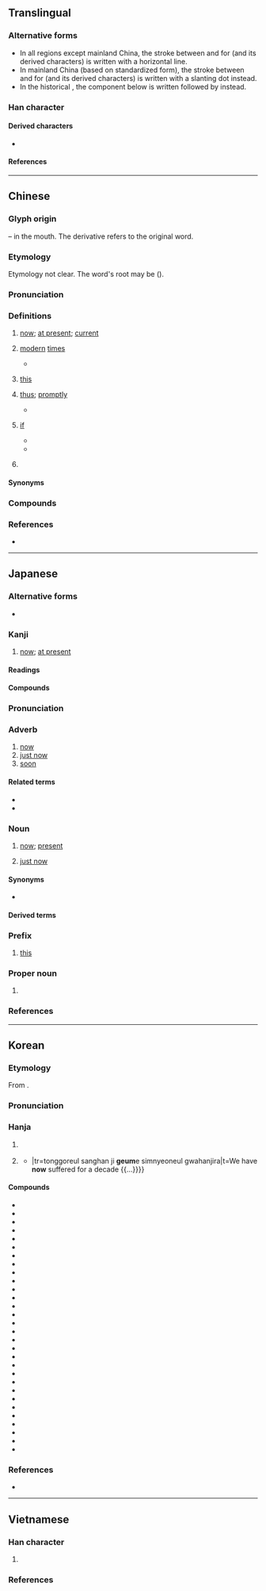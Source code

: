 {{also|令|슥}}
{{character info}}
==Translingual==
{{Han stroke|Mainland China<br/>[[File:今-bw.png|200px]]}}
{{Han stroke|All regions except mainland China<br/>[[File:今-tred.png|80px]]}}

===Alternative forms===
* In all regions except mainland China, the stroke between {{l|mul|𠆢}} and {{l|mul|㇇}} for <big>{{lang|mul|sc=Hant|今}}</big> (and its derived characters) is written with a horizontal {{l|mul|一}} line.
* In mainland China (based on ''{{w|Xin Zixing}}'' standardized form), the stroke between {{l|mul|𠆢}} and {{l|mul|㇇}} for <big>{{lang|mul|sc=Hans|今}}</big> (and its derived characters) is written with a slanting {{l|mul|丶}} dot instead.
* In the historical {{w|Kangxi dictionary}}, the component below {{l|mul|𠆢}} is written {{l|mul|一}} followed by {{l|mul|𠃍}} instead.

===Han character===
{{Han char|rn=9|rad=人|as=02|sn=4|four=80207|canj=OIN,OMN|ids=⿱亽㇇(G),⿱亼㇇(HTJKV)}}

====Derived characters====
* {{l|mul|[[仱]], [[吟]], [[坅]], [[妗]], [[岒]], [[忴]], [[扲]], [[汵]], [[昑]], [[肣]], [[枔]], [[㲐]], [[玪]], [[𥄯]], [[矜]], [[砛]], [[紟]]([[𫄛]]), [[耹]], [[䑤]], [[蚙]], [[衿]], [[訡]], [[赺]], [[趻]], [[軡]], [[鈐]]([[钤]]), [[䩂]], [[靲]], [[䪩]], [[䰼]], [[鹶]], [[黅]], [[黔]], [[霒]], [[䶃]], [[䶖]], [[㪁]], [[欦]], [[雂]], [[鳹]], [[㕂]], [[岑]], [[庈]], [[芩]], [[笒]], [[棽]], [[琴]], [[含]], [[念]], [[侌]], [[𠉞]], [[衾]], [[貪]]([[贪]]), [[酓]], [[霠]], [[𩃬]]}}

====References====
{{Han ref|kx=0091.180|dkj=00358|dj=0194.030|hdz=10105.050|uh=4ECA}}

----

==Chinese==
{{zh-forms|alt=𫢉,⿱𠆢𬼽,⿱𠆢下}} <!-- Note: 𫝆 is Japanese alternative form, not Chinese. -->

===Glyph origin===
{{Han etym}}
{{liushu|i}} – in the mouth. The derivative {{och-l|含}} refers to the original word.

===Etymology===
Etymology not clear. The word's root may be {{och-l|其|id=2|this}} ({{zh-ref|Schuessler, 2007}}). 

===Pronunciation===
{{zh-pron
|m=jīn,er=y
|m-s=jin1
|c=gam1
|c-t=
|g=jin1
|h=pfs=kîm;gd=gim1
|j=jing1
|mb=gíng
|md=gĭng
|mn=kin/kim/taⁿ
|mn_note=kin - colloquial; kim - literary; taⁿ - semantic (also written as {{zh-l|旦}} or {{zh-l|當}})
|mn-t=gim1
|w=1jin
|x=jin1
|mc=y
|oc=y
|cat=n,adv
}}

===Definitions===
{{zh-hanzi}}

# [[now]]; [[at present]]; [[current#Adjective|current]]
#: {{zh-x|今天|the '''current''' day; today}}
#: {{zh-x|從今以後|from '''now''' onwards.}}
#: {{zh-syn|現在}}
# {{lb|zh|literary}} [[modern]] [[times]]
#: {{zh-x|古往今來|from ancient to '''modern times'''.}}
#* {{zh-x|王 之 好{hào} 樂 甚，則 國 其 庶 幾 乎。今 之 樂，猶 古 之 樂 也。|If your Majesty's love of music were very great, Qi would be near to a state of good government! The music of '''the present day''' is just like the music of antiquity, as regards effecting that.|ref=Mengzi}}
#: {{zh-syn|現代}}
#: {{zh-ant|古}}
# {{zh-o}} [[this]]
#: {{zh-x|今次|'''this''' time}}
#: {{uxi|zh|[[今日事，今日畢|'''今'''日事，'''今'''日畢]]|tr='''jīn'''rì shì, '''jīn'''rì bì|''(literally)'' Matters of '''this''' day ought to be completed by '''this''' day.}}
#: {{zh-syn|此|這}}
# {{zh-o}} [[thus]]; [[promptly]]
#* {{zh-x|子 為 我 反，無 見 王 矣。十日 之 內，數 萬 之 眾，今 涉 魏 境。|ref=Zhanguoce}}
#: {{zh-syn|即|立刻}}
# {{zh-o}} [[if]]
#* {{zh-x|此 無 他，與 民 同 樂 也。今 王 與 百姓 同 樂，則 王{wàng} 矣。|Their feeling thus is from no other reason but that you cause them to have their pleasure as you have yours. '''If''' your Majesty '''now''' will make pleasure a thing common to the people and yourself, the royal sway awaits you.|ref=Mengzi|}}
#* {{zh-x|今 兩 虎 共 鬥，其 勢 不 俱 生。|'''If''' we (the two tigers) fight against one another, it is certainly not possible that both of us will survive.|ref=Shiji}}
#: {{zh-syn|若|假如}}
# {{surname|zh}}

====Synonyms====
{{zh-dial|現在}}

===Compounds===
{{zh-der|今天|今日|今年|今旦|不今不古|乃今|事到如今|于今|亙古亙今|今上|今不如昔|今世|今世說|今人|今來|今來古往|今兒|今兒個|今古奇觀|今古學派|今夕|今夕何夕|今夜|今後|今愁古恨|今文|今文家|今文尚書|今文經|今昔|今昔之感|今是昨非|今晚|今朝|今生|今生今世|今番|今茲|今草|今譯|今隸|今雨|今非昔比|今音|今韻|今體詩|以古方今|以古非今|來今|借古諷今|傍今|傳譽古今|其今|冠絕古今|博古知今|博古通今|博覽古今|即今|厚今薄古|厚古薄今|及今|古今|古今中外|古今兒|古今小說|古今少有|古今注|古今絕色|古往今來|古為今用|只今|如今|如今晚兒|尊古卑今|居今稽古|往古來今|從今以後|從古至今|感今懷昔|指古摘今|援古證今|撫今追昔|攀今吊古|攀今攬古|攀今比昔|攀今覽古|方今|於今|昨非今是|是古非今|時今|暨今|格古通今|泥古非今|洞鑒古今|演古勸今|為今之計|現今|當今|當今無輩|目今|知今博古|知古今兒|知往鑒今|空古絕今|競今疏古|而今|而今而後|自今|至今|茹古涵今|說今道古|說古談今|談今論古|談古說今|談古論今|論今說古|講古論今|貫穿今古|貴古賤今|貽範古今|超今冠古|超今絕古|超今越古|越古超今|迄今|透古通今|通今博古|通古博今|酌古御今|鑑古推今|隆古賤今|震古鑠今|非昔是今|頌古非今|今日事，今日畢|今宵|今夫}}

===References===
* {{R:yue:Hanzi}}

{{zh-cat|Present}}

----

==Japanese==

===Alternative forms===
* {{ja-l|𫝆}}

===Kanji===
{{ja-kanji|grade=2|rs=人02}}

# [[now]]; [[at present]]

====Readings====
{{ja-readings
|goon=こん<こん<こむ
|kanon=きん<きん<きむ
|kun=いま-
|nanori=な
}}

====Compounds====
{{attention|ja|Need to convert ja-l to ja-r with hiragana readings}}
{{col5|ja
|{{ja-r|今日|きょう}}: [[today]]
|{{ja-r|今朝|け​さ}}: [[this morning]]
|{{ja-r|今年|ことし}}: [[this year]]
|{{ja-r|今宵|こよい}}: [[tonight]]; [[this evening]]
|{{ja-r|今回|こんかい}}: [[this time]]; [[lately]]
|{{ja-r|今月|こんげつ}}: [[this]] [[month]]
|{{ja-r|今後|こんご}}: [[from now on]]
|{{ja-r|今週|こんしゅう}}: [[this]] [[week]]
|{{ja-r|今度|こんど}}: [[this time]]; [[recent]]; [[previous]]; [[another]]
|{{ja-r|今晩|こんばん}}: [[tonight]]; [[this evening]]
|{{ja-l|今迄}}
|{{ja-l|今際}}
|{{ja-l|今夏}}
|{{ja-l|今期}}
|{{ja-l|今暁}}
|{{ja-l|今古}}
|{{ja-l|今更}}
|{{ja-l|今国会}}
|{{ja-l|今々}}, {{ja-l|今今}}
|{{ja-l|今次}}
|{{ja-l|今秋}}
|{{ja-l|今出来}}
|{{ja-l|今春}}
|{{ja-l|今尚}}
|{{ja-l|今上}}
|{{ja-l|今人}}
|{{ja-l|今世界}}
|{{ja-l|今世紀}}
|{{ja-l|今是昨非}}
|{{ja-l|今生}}
|{{ja-l|今昔}}
|{{ja-l|今川焼}}
|{{ja-l|今程}}
|{{ja-l|今冬}}
|{{ja-l|今道心}}
|{{ja-l|今般}}
|{{ja-l|今風}}
|{{ja-l|今方}}
|{{ja-l|今明日}}
|{{ja-l|今夜}}
|{{ja-l|今夕}}
|{{ja-l|今様}}
}}

{{ja-kanjitab|いま|yomi=k}}

===Pronunciation===
{{ja-pron|yomi=k|いま|acc=1|acc_ref=DJR,NHK}}

===Adverb===
{{ja-pos|adverb|いま}}

# [[now]]
# [[just now]]
# [[soon]]

====Related terms====
* {{ja-r|すぐ}}
* {{ja-r|すぐ に}}

===Noun===
{{ja-noun|いま}}

# [[now]]; [[present#Adjective|present]]
#: {{ja-usex|'''今'''を生きる|'''いま''' を いきる|live in the now}}
#: {{ja-usex|'''今'''はもうない。|'''いま''' は もう ない。|It does not exist any more. (''lit. "now it is no longer existing."'')}}
# [[just now]]
#: {{synonyms|ja|さっき}}
#: {{ja-usex|'''今'''の声|'''いま''' の こえ|that voice just now}}
#: {{ja-usex|なんだったんだろう、'''今'''の。|なん だった ん だろう、'''いま''' の。|What was that just now&hellip;?}}

====Synonyms====
* {{ja-r|現在|げんざい}}

====Derived terms====
{{der3|ja|title=Terms derived from {{ja-r|今|いま}}:
|{{ja-r|今一度|いまいちど}}: [[once more]]
|{{ja-r|今どき|いまどき}}: [[these days]]
|{{ja-r|今時|いまどき|rom=-}}, {{ja-r|今どき|いまどき}}
|{{ja-r|今頃|いまごろ|rom=-}}, {{ja-r|今ごろ|いまごろ}}: [[around]] [[this time]]
|{{ja-r|今一つ|いまひとつ}}: [[one]] [[more]]; [[another]]; [[slightly]] [[lacking]]
|{{ja-r|今まで|いま まで}}: [[until]] [[now]]; [[so far]]
|{{ja-r|今や|いまや}}: [[nowadays]]
|{{ja-r|中今|なかいま|the [[present#Adjective|present]]; as a [[privileged]] [[moment]] in [[eternity]]}}
|{{ja-r|今村|^いまむら}}
|{{ja-r|今が今まで|いま が いま まで}}: up to this very moment
|{{ja-r|今し方|いましがた}}
|{{ja-r|今では|いまでは}}
|{{ja-r|今の所|いま の ところ}}
|{{ja-r|今めかしい|いまめかしい}}
|{{ja-r|今めかす|いまめかす}}
|{{ja-r|今もって|いまもって}}
|{{ja-r|今や遅しと|いまや おそし と}}
|{{ja-r|今少し|いますこし}}
|{{ja-r|今思うと|いまおもうと}}
|{{ja-r|今直ぐ|いますぐ}}
}}

===Prefix===
{{ja-pos|prefix|こん}}

# {{lb|ja|temporal}} [[this]]
#: {{ja-usex|'''今'''[[世紀]]%[[最大]]の[[危機]]|'''こん'''-せいき% さいだい の きき|greatest danger of '''this''' century}}
#: {{ja-usex|'''今'''[[シーズン]]|'''こん'''-シーズン|'''this''' season}}

===Proper noun===
{{ja-pos|proper|こん}}

# {{surname|ja|sort=こん}}

===References===
<references/>

----

==Korean==

===Etymology===
From {{der|ko|ltc|-}} {{ltc-l|今}}. {{hanja-hunmong|금|kum|雜語|alt=⿱𠆢𬼽}}

===Pronunciation===
{{ko-hanja-pron|금|kɯm}}

===Hanja===
{{ko-hanja-search}}
{{ko-hanja|이제|금}}

# {{lb|ko|literary}} {{hanja form of|금|[[this]]}}
# {{lb|ko|literary}} {{hanja form of|금|[[now]]; [[at present]]}}
#* {{quote-book|ko|year=1919|title={{w2|ko|s:3·1독립선언서#원문|기미 독립 선언서(己未獨立宣言書)}}|trans-title={{w2|en|s:Proclamation of Korean Independence|Proclamation of Korean Independence}}|text={{ruby|[[[痛苦]]](통고)}}[[를]] {{ruby|[[[甞]]](상)}}[[하다|한]] [[지]] '''{{ruby|[[[今]]](금)}}'''[[에]] {{ruby|[[[十年]]](십년)}}[[을]] {{ruby|[[[過]]](과)}}[[하다|한지라]] {{...}}|tr=tonggoreul sanghan ji '''geum'''e simnyeoneul gwahanjira|t=We have '''now''' suffered for a decade {{...}}}}

====Compounds====
{{der-top3|Compounds}}
* {{ko-l|금방|今方}}
* {{ko-l|방금|方今}}
* {{ko-l|지금|只今}}
* {{ko-l|작금|昨今}}
* {{ko-l|금번|今番}}
* {{ko-l|금년|今年}}
* {{ko-l|금래|今來}}
* {{ko-l|금차|今次}}
* {{ko-l|금주|今週}}
* {{ko-l|금일|今日}}
* {{ko-l|목금|目今}}
* {{ko-l|상금|尙今}}
* {{ko-l|금명|今明}}
* {{ko-l|금석|今夕}}
* {{ko-l|금기|今期}}
* {{ko-l|금야|今夜}}
* {{ko-l|금월|今月}}
* {{ko-l|금조|今朝}}
* {{ko-l|금대|今代}}
* {{ko-l|금세|今歲}}
* {{ko-l|금시|今時}}
* {{ko-l|당금|當今}}
* {{ko-l|금효|今曉}}
* {{ko-l|금반|今般}}
* {{ko-l|금세|今世}}
* {{ko-l|금후|今後}}
* {{ko-l|고금|古今}}
* {{ko-l|즉금|卽今}}
* {{ko-l|금세기|今世紀}}
* {{ko-l|금시초문|今始初聞}}
{{der-bottom}}

===References===
* {{R:hanjadoc|141}}

----

==Vietnamese==

===Han character===
{{vi-readings|rs=人02
|hanviet=kim-tdcndg;tdcntd;gdhn, câm-tdcndg;tdcntd
|phienthiet=,居吟 cư ngâm
|nom=kim-tdcndg;tdcntd;bonet;genibrel, câm-tdcndg;tdcntd, căm-tdcndg, cầm-tdcndg, ngấm-tdcndg
}}

# {{rfdef|vi|sort=人02}}

===References===
<references/>
